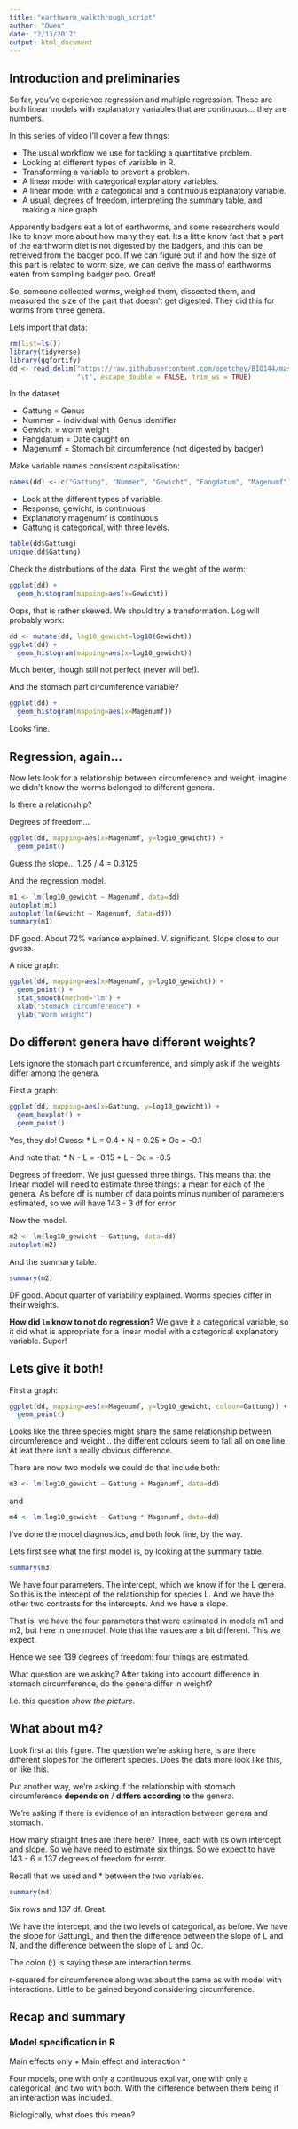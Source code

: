 ```yaml
---
title: "earthworm_walkthrough_script"
author: "Owen"
date: "2/13/2017"
output: html_document
---
```


## Introduction and preliminaries

So far, you've experience regression and multiple regression. These are both linear models with explanatory variables that are continuous... they are numbers.

In this series of video I'll cover a few things:

* The usual workflow we use for tackling a quantitative problem.
* Looking at different types of variable in R.
* Transforming a variable to prevent a problem.
* A linear model with categorical explanatory variables.
* A linear model with a categorical and a continuous explanatory variable.
* A usual, degrees of freedom, interpreting the summary table, and making a nice graph.

Apparently badgers eat a lot of earthworms, and some researchers would like to know more about how many they eat. Its a little know fact that a part of the earthworm diet is not digested by the badgers, and this can be retreived from the badger poo. If we can figure out if and how the size of this part is related to worm size, we can derive the mass of earthworms eaten from sampling badger poo. Great!

So, someone collected worms, weighed them, dissected them, and measured the size of the part that doesn't get digested. They did this for worms from three genera.

Lets import that data:

```r
rm(list=ls())
library(tidyverse)
library(ggfortify)
dd <- read_delim("https://raw.githubusercontent.com/opetchey/BIO144/master/3_datasets/RegenwuermerDaten_Haupt.txt", 
                 "\t", escape_double = FALSE, trim_ws = TRUE)
```

In the dataset

* Gattung = Genus
* Nummer = individual with Genus identifier
* Gewicht = worm weight
* Fangdatum = Date caught on
* Magenumf = Stomach bit circumference (not digested by badger)

Make variable names consistent capitalisation:

```r

names(dd) <- c("Gattung", "Nummer", "Gewicht", "Fangdatum", "Magenumf")
```

* Look at the different types of variable:
* Response, gewicht, is continuous
* Explanatory magenumf is continuous
* Gattung is categorical, with three levels.


```r
table(dd$Gattung)
unique(dd$Gattung)
```



Check the distributions of the data. First the weight of the worm:
```r
ggplot(dd) +
  geom_histogram(mapping=aes(x=Gewicht))
```

Oops, that is rather skewed. We should try a transformation. Log will probably work:

```r
dd <- mutate(dd, log10_gewicht=log10(Gewicht))
ggplot(dd) +
  geom_histogram(mapping=aes(x=log10_gewicht))
```

Much better, though still not perfect (never will be!).

And the stomach part circumference variable?

```r
ggplot(dd) +
  geom_histogram(mapping=aes(x=Magenumf))
```

Looks fine.

## Regression, again...

Now lets look for a relationship between circumference and weight, imagine we didn't know the worms belonged to different genera.

Is there a relationship?

Degrees of freedom...

```r
ggplot(dd, mapping=aes(x=Magenumf, y=log10_gewicht)) +
  geom_point()
```

Guess the slope... 1.25 / 4 = 0.3125

And the regression model.

```r
m1 <- lm(log10_gewicht ~ Magenumf, data=dd)
autoplot(m1)
autoplot(lm(Gewicht ~ Magenumf, data=dd))
summary(m1)
```

DF good. About 72% variance explained. V. significant.
Slope close to our guess.

A nice graph:
```r
ggplot(dd, mapping=aes(x=Magenumf, y=log10_gewicht)) +
  geom_point() +
  stat_smooth(method="lm") +
  xlab("Stomach circumference") + 
  ylab("Worm weight")
```


## Do different genera have different weights?

Lets ignore the stomach part circumference, and simply ask if the weights differ among the genera.

First a graph:
```r
ggplot(dd, mapping=aes(x=Gattung, y=log10_gewicht)) +
  geom_boxplot() +
  geom_point()
```

Yes, they do!
Guess:
* L = 0.4
* N = 0.25
* Oc = -0.1

And note that:
* N - L = -0.15
* L - Oc = -0.5

Degrees of freedom. We just guessed three things. This means that the linear model will need to estimate three things: a mean for each of the genera. As before df is number of data points minus number of parameters estimated, so we will have 143 - 3 df for error.

Now the model.

```r
m2 <- lm(log10_gewicht ~ Gattung, data=dd)
autoplot(m2)
```

And the summary table.

```r
summary(m2)
```

DF good.
About quarter of variability explained.
Worms species differ in their weights.

**How did `lm` know to not do regression?** We gave it a categorical variable, so it did what is appropriate for a linear model with a categorical explanatory variable. Super!

## Lets give it both!

First a graph:

```r
ggplot(dd, mapping=aes(x=Magenumf, y=log10_gewicht, colour=Gattung)) +
  geom_point()
```

Looks like the three species might share the same relationship between circumference and weight... the different colours seem to fall all on one line. At leat there isn't a really obvious difference.

There are now two models we could do that include both:
```r
m3 <- lm(log10_gewicht ~ Gattung + Magenumf, data=dd)
```

and
```r
m4 <- lm(log10_gewicht ~ Gattung * Magenumf, data=dd)
```

I've done the model diagnostics, and both look fine, by the way.

Lets first see what the first model is, by looking at the summary table.
```r
summary(m3)
```

We have four parameters. The intercept, which we know if for the L genera. So this is the intercept of the relationship for species L. And we have the other two contrasts for the intercepts. And we have a slope.

That is, we have the four parameters that were estimated in models m1 and m2, but here in one model. Note that the values are a bit different. This we expect.

Hence we see 139 degrees of freedom: four things are estimated.

What question are we asking? After taking into account difference in stomach circumference, do the genera differ in weight?

I.e. this question *show the picture*.

## What about m4?

Look first at this figure. The question we're asking here, is are there different slopes for the different species. Does the data more look like this, or like this.

Put another way, we're asking if the relationship with stomach circumference **depends on** / **differs according to** the genera.

We're asking if there is evidence of an interaction between genera and stomach.

How many straight lines are there here? Three, each with its own intercept and slope. So we have need to estimate six things. So we expect to have 143 - 6 = 137 degrees of freedom for error.

Recall that we used and * between the two variables.

```r
summary(m4)
```

Six rows and 137 df. Great.

We have the intercept, and the two levels of categorical, as before.
We have the slope for GattungL, and then the difference between the slope of L and N, and the difference between the slope of L and Oc.

The colon (:) is saying these are interaction terms.

r-squared for circumference along was about the same as with model with interactions. Little to be gained beyond considering circumference.


## Recap and summary

### Model specification in R

Main effects only +
Main effect and interaction *

Four models, one with only a continuous expl var, one with only a categorical, and two with both. With the difference between them being if an interaction was included.

Biologically, what does this mean? 
